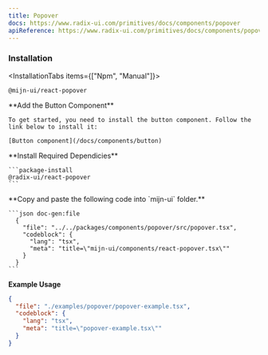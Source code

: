 ```yaml
---
title: Popover
docs: https://www.radix-ui.com/primitives/docs/components/popover
apiReference: https://www.radix-ui.com/primitives/docs/components/popover#api-reference
---
```



<ComponentPreview>
  <PopoverExample />
</ComponentPreview>

### Installation

<InstallationTabs items={["Npm", "Manual"]}>
  <InstallationTabsContent value="Npm">
  ```package-install
  @mijn-ui/react-popover
  ```
  </InstallationTabsContent>
  <InstallationTabsContent value="Manual">
  <Steps>
  <Step>
    **Add the Button Component**

    To get started, you need to install the button component. Follow the link below to install it:

    [Button component](/docs/components/button)

  </Step>

  <Step>
    **Install Required Dependicies**

    ```package-install
    @radix-ui/react-popover
    ```
  </Step>

  <Step>
    **Copy and paste the following code into  `mijn-ui` folder.**

    ```json doc-gen:file
      {
        "file": "../../packages/components/popover/src/popover.tsx",
        "codeblock": {
          "lang": "tsx",
          "meta": "title=\"mijn-ui/components/react-popover.tsx\""
        }
      }
    ```
  </Step>

</Steps>
</InstallationTabsContent>
</InstallationTabs>

**Example Usage**

```json doc-gen:file
{
  "file": "./examples/popover/popover-example.tsx",
  "codeblock": {
    "lang": "tsx",
    "meta": "title=\"popover-example.tsx\""
  }
}
```

